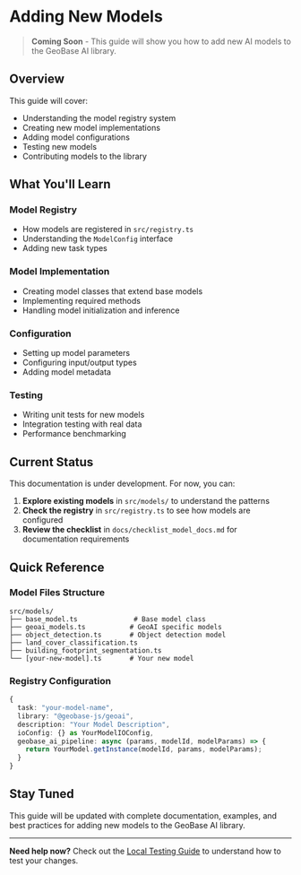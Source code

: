 # Adding New Models

> **Coming Soon** - This guide will show you how to add new AI models to the GeoBase AI library.

## Overview

This guide will cover:

- Understanding the model registry system
- Creating new model implementations
- Adding model configurations
- Testing new models
- Contributing models to the library

## What You'll Learn

### Model Registry

- How models are registered in `src/registry.ts`
- Understanding the `ModelConfig` interface
- Adding new task types

### Model Implementation

- Creating model classes that extend base models
- Implementing required methods
- Handling model initialization and inference

### Configuration

- Setting up model parameters
- Configuring input/output types
- Adding model metadata

### Testing

- Writing unit tests for new models
- Integration testing with real data
- Performance benchmarking

## Current Status

This documentation is under development. For now, you can:

1. **Explore existing models** in `src/models/` to understand the patterns
2. **Check the registry** in `src/registry.ts` to see how models are configured
3. **Review the checklist** in `docs/checklist_model_docs.md` for documentation requirements

## Quick Reference

### Model Files Structure

```
src/models/
├── base_model.ts              # Base model class
├── geoai_models.ts           # GeoAI specific models
├── object_detection.ts       # Object detection model
├── land_cover_classification.ts
├── building_footprint_segmentation.ts
└── [your-new-model].ts       # Your new model
```

### Registry Configuration

```typescript
{
  task: "your-model-name",
  library: "@geobase-js/geoai",
  description: "Your Model Description",
  ioConfig: {} as YourModelIOConfig,
  geobase_ai_pipeline: async (params, modelId, modelParams) => {
    return YourModel.getInstance(modelId, params, modelParams);
  }
}
```

## Stay Tuned

This guide will be updated with complete documentation, examples, and best practices for adding new models to the GeoBase AI library.

---

**Need help now?** Check out the [Local Testing Guide](./local-testing-guide) to understand how to test your changes.
